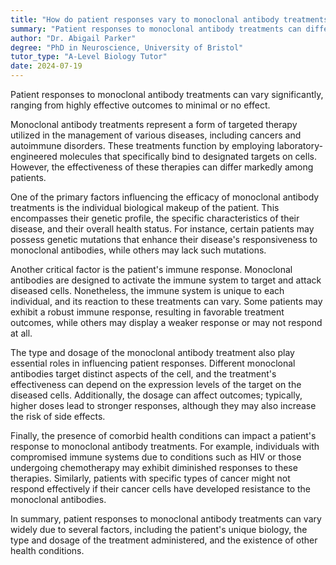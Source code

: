 ```yaml
---
title: "How do patient responses vary to monoclonal antibody treatments?"
summary: "Patient responses to monoclonal antibody treatments can differ significantly, with some experiencing high effectiveness while others show minimal to no response."
author: "Dr. Abigail Parker"
degree: "PhD in Neuroscience, University of Bristol"
tutor_type: "A-Level Biology Tutor"
date: 2024-07-19
---
```


Patient responses to monoclonal antibody treatments can vary significantly, ranging from highly effective outcomes to minimal or no effect.

Monoclonal antibody treatments represent a form of targeted therapy utilized in the management of various diseases, including cancers and autoimmune disorders. These treatments function by employing laboratory-engineered molecules that specifically bind to designated targets on cells. However, the effectiveness of these therapies can differ markedly among patients.

One of the primary factors influencing the efficacy of monoclonal antibody treatments is the individual biological makeup of the patient. This encompasses their genetic profile, the specific characteristics of their disease, and their overall health status. For instance, certain patients may possess genetic mutations that enhance their disease's responsiveness to monoclonal antibodies, while others may lack such mutations.

Another critical factor is the patient's immune response. Monoclonal antibodies are designed to activate the immune system to target and attack diseased cells. Nonetheless, the immune system is unique to each individual, and its reaction to these treatments can vary. Some patients may exhibit a robust immune response, resulting in favorable treatment outcomes, while others may display a weaker response or may not respond at all.

The type and dosage of the monoclonal antibody treatment also play essential roles in influencing patient responses. Different monoclonal antibodies target distinct aspects of the cell, and the treatment's effectiveness can depend on the expression levels of the target on the diseased cells. Additionally, the dosage can affect outcomes; typically, higher doses lead to stronger responses, although they may also increase the risk of side effects.

Finally, the presence of comorbid health conditions can impact a patient's response to monoclonal antibody treatments. For example, individuals with compromised immune systems due to conditions such as HIV or those undergoing chemotherapy may exhibit diminished responses to these therapies. Similarly, patients with specific types of cancer might not respond effectively if their cancer cells have developed resistance to the monoclonal antibodies.

In summary, patient responses to monoclonal antibody treatments can vary widely due to several factors, including the patient's unique biology, the type and dosage of the treatment administered, and the existence of other health conditions.
    